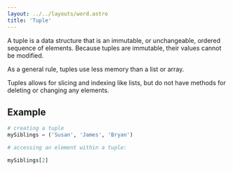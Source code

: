 ```yaml
---
layout: ../../layouts/word.astro
title: 'Tuple'
---
```


A tuple is a data structure that is an immutable, or unchangeable, ordered sequence of elements. Because tuples are immutable, their values cannot be modified.

As a general rule, tuples use less memory than a list or array.

Tuples allows for slicing and indexing like lists, but do not have methods for deleting or changing any elements.

## Example

```python
# creating a tuple 
mySiblings = ('Susan', 'James', 'Bryan')

# accessing an element within a tuple:

mySiblings[2]
```
